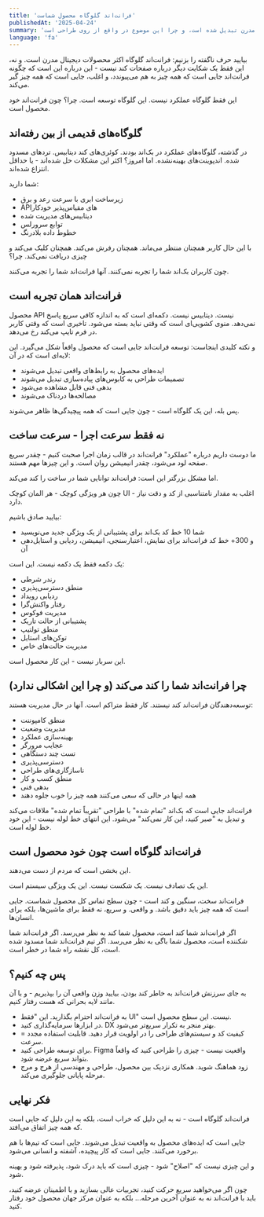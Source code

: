```yaml
---
title: 'فرانت‌اند گلوگاه محصول شماست'
publishedAt: '2025-04-24'
summary: 'تحلیلی از اینکه چگونه توسعه فرانت‌اند به گلوگاه بحرانی در توسعه محصولات مدرن تبدیل شده است، و چرا این موضوع در واقع از روی طراحی است.'
language: 'fa'
---
```


بیایید حرف ناگفته را بزنیم: فرانت‌اند گلوگاه اکثر محصولات دیجیتال مدرن است. و نه، این فقط یک شکایت دیگر درباره صفحات کند نیست - این درباره این است که چگونه فرانت‌اند جایی است که همه چیز به هم می‌پیوندد، و اغلب، جایی است که همه چیز گیر می‌کند.

این فقط گلوگاه عملکرد نیست. این گلوگاه توسعه است. چرا؟ چون فرانت‌اند خود محصول است.

## گلوگاه‌های قدیمی از بین رفته‌اند

در گذشته، گلوگاه‌های عملکرد در بک‌اند بودند. کوئری‌های کند دیتابیس. تردهای مسدود شده. اندپوینت‌های بهینه‌نشده. اما امروز؟ اکثر این مشکلات حل شده‌اند - یا حداقل انتزاع شده‌اند.

شما دارید:

- زیرساخت ابری با سرعت رعد و برق
- APIهای مقیاس‌پذیر خودکار
- دیتابیس‌های مدیریت شده
- توابع سرورلس
- خطوط داده بلادرنگ

با این حال کاربر همچنان منتظر می‌ماند. همچنان رفرش می‌کند. همچنان کلیک می‌کند و چیزی دریافت نمی‌کند. چرا؟

چون کاربران بک‌اند شما را تجربه نمی‌کنند. آنها فرانت‌اند شما را تجربه می‌کنند.

## فرانت‌اند همان تجربه است

محصول API نیست. دیتابیس نیست. دکمه‌ای است که به اندازه کافی سریع پاسخ نمی‌دهد. منوی کشویی‌ای است که وقتی نباید بسته می‌شود. تاخیری است که وقتی کاربر در فرم تایپ می‌کند رخ می‌دهد.

و نکته کلیدی اینجاست: توسعه فرانت‌اند جایی است که محصول واقعاً شکل می‌گیرد. این لایه‌ای است که در آن:

- ایده‌های محصول به رابط‌های واقعی تبدیل می‌شوند
- تصمیمات طراحی به کابوس‌های پیاده‌سازی تبدیل می‌شوند
- بدهی فنی قابل مشاهده می‌شود
- مصالحه‌ها دردناک می‌شوند

پس بله، این یک گلوگاه است - چون جایی است که همه پیچیدگی‌ها ظاهر می‌شوند.

## نه فقط سرعت اجرا - سرعت ساخت

ما دوست داریم درباره "عملکرد" فرانت‌اند در قالب زمان اجرا صحبت کنیم - چقدر سریع صفحه لود می‌شود، چقدر انیمیشن روان است. و این چیزها مهم هستند.

اما مشکل بزرگتر این است: فرانت‌اند توانایی شما در ساخت را کند می‌کند.

چون هر ویژگی کوچک - هر المان کوچک UI - اغلب به مقدار نامتناسبی از کد و دقت نیاز دارد.

بیایید صادق باشیم:

- شما 10 خط کد بک‌اند برای پشتیبانی از یک ویژگی جدید می‌نویسید
- و 300+ خط کد فرانت‌اند برای نمایش، اعتبارسنجی، انیمیشن، ردیابی و استایل‌دهی آن

یک دکمه فقط یک دکمه نیست. این است:

- رندر شرطی
- منطق دسترسی‌پذیری
- ردیابی رویداد
- رفتار واکنش‌گرا
- مدیریت فوکوس
- پشتیبانی از حالت تاریک
- منطق تولتیپ
- توکن‌های استایل
- مدیریت حالت‌های خاص

این سربار نیست - این کار محصول است.

## چرا فرانت‌اند شما را کند می‌کند (و چرا این اشکالی ندارد)

توسعه‌دهندگان فرانت‌اند کند نیستند. کار فقط متراکم است. آنها در حال مدیریت هستند:

- منطق کامپوننت
- مدیریت وضعیت
- بهینه‌سازی عملکرد
- عجایب مرورگر
- تست چند دستگاهی
- دسترسی‌پذیری
- ناسازگاری‌های طراحی
- منطق کسب و کار
- بدهی فنی
- همه اینها در حالی که سعی می‌کنند همه چیز را خوب جلوه دهند

فرانت‌اند جایی است که بک‌اند "تمام شده" با طراحی "تقریباً تمام شده" ملاقات می‌کند و تبدیل به "صبر کنید، این کار نمی‌کند" می‌شود. این انتهای خط لوله نیست - این خود خط لوله است.

## فرانت‌اند گلوگاه است چون خود محصول است

این بخشی است که مردم از دست می‌دهند.

این یک تصادف نیست. یک شکست نیست. این یک ویژگی سیستم است.

فرانت‌اند سخت، سنگین و کند است - چون سطح تماس کل محصول شماست. جایی است که همه چیز باید دقیق باشد. و واقعی. و سریع، نه فقط برای ماشین‌ها، بلکه برای انسان‌ها.

اگر فرانت‌اند شما کند است، محصول شما کند به نظر می‌رسد.
اگر فرانت‌اند شما شکننده است، محصول شما باگی به نظر می‌رسد.
اگر تیم فرانت‌اند شما مسدود شده است، کل نقشه راه شما در خطر است.

## پس چه کنیم؟

به جای سرزنش فرانت‌اند به خاطر کند بودن، بیایید وزن واقعی آن را بپذیریم - و با آن مانند لایه بحرانی که هست رفتار کنیم.

- به فرانت‌اند احترام بگذارید. این "فقط UI" نیست. این سطح محصول است.
- در ابزارها سرمایه‌گذاری کنید. DX بهتر منجر به تکرار سریع‌تر می‌شود.
- کیفیت کد و سیستم‌های طراحی را در اولویت قرار دهید. قابلیت استفاده مجدد = سرعت.
- برای توسعه طراحی کنید. Figma واقعیت نیست - چیزی را طراحی کنید که واقعاً بتواند سریع عرضه شود.
- زود هماهنگ شوید. همکاری نزدیک بین محصول، طراحی و مهندسی از هرج و مرج مرحله پایانی جلوگیری می‌کند.

## فکر نهایی

فرانت‌اند گلوگاه است - نه به این دلیل که خراب است، بلکه به این دلیل که جایی است که همه چیز اتفاق می‌افتد.

جایی است که ایده‌های محصول به واقعیت تبدیل می‌شوند. جایی است که تیم‌ها با هم برخورد می‌کنند. جایی است که کار پیچیده، آشفته و انسانی می‌شود.

و این چیزی نیست که "اصلاح" شود - چیزی است که باید درک شود، پذیرفته شود و بهینه شود.

چون اگر می‌خواهید سریع حرکت کنید، تجربیات عالی بسازید و با اطمینان عرضه کنید، باید با فرانت‌اند نه به عنوان آخرین مرحله... بلکه به عنوان مرکز جهان محصول خود رفتار کنید.
